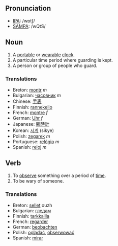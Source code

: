 ==Pronunciation==

*[[IPA]]: /wɒtʃ/
*[[SAMPA]]: /wQtS/

==Noun==

#A [[portable]] or [[wearable]] [[clock]].
#A particular time period where guarding is kept.
#A person or group of people who guard.

===Translations===

*Breton: [[montr]] ''m''
*Bulgarian: [[часовник]] ''m''
*Chinese: [[手表]]
*Finnish: [[rannekello]]
*French: [[montre]] ''f''
*German: [[Uhr]] ''f''
*Japanese: [[腕時計]]
*Korean: [[시계]] (sikye)
*Polish: [[zegarek]] ''m''
*Portuguese: [[relógio]] ''m''
*Spanish: [[reloj]] ''m''

==Verb==

#To [[observe]] something over a period of [[time]].
#To be wary of someone.

===Translations===

*Breton: [[sellet]] ouzh
*Bulgarian: [[гледам]]
*Finnish: [[tarkkailla]]
*French: [[regarder]]
*German: [[beobachten]]
*Polish: [[oglądać]], [[obserwować]]
*Spanish: [[mirar]]